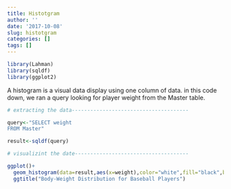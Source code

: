```yaml
---
title: Histotgram
author: ''
date: '2017-10-08'
slug: histotgram
categories: []
tags: []
---
```


```r
library(Lahman)
library(sqldf)
library(ggplot2)

```
A histogram is a visual data display using one column of data. in this code down, we ran a query looking for player weight from the Master table.
```r
# extracting the data--------------------------------------

query<-"SELECT weight
FROM Master"

result<-sqldf(query)

# visualizint the date-------------------------------------

ggplot()+
  geom_histogram(data=result,aes(x=weight),color="white",fill="black",bins=50)+
  ggtitle("Body-Weight Distribution for Baseball Players")
```

